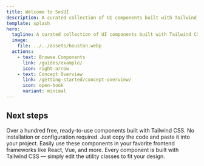 ```yaml
---
title: Welcome to SesUI
description: A curated collection of UI components built with Tailwind CSS for quickly building web pages
template: splash
hero:
  tagline: A curated collection of UI components built with Tailwind CSS for quickly building web pages
  image:
    file: ../../assets/houston.webp
  actions:
    - text: Browse Components
      link: /guides/example/
      icon: right-arrow
    - text: Concept Overview
      link: /getting-started/concept-overview/
      icon: open-book
      variant: minimal
---
```



## Next steps

<CardGrid>
	<Card title="100+ Free Components" icon="rocket">
		Over a hundred free, ready-to-use components built with Tailwind CSS.
	</Card>
	<Card title="No Setup Needed" icon="setting">
		No installation or configuration required. Just copy the code and paste it into your project.
	</Card>
	<Card title="Plug and Play" icon="puzzle">
		Easily use these components in your favorite frontend frameworks like React, Vue, and more.
	</Card>
	<Card title="Fully Customizable" icon="star">
		Every component is built with Tailwind CSS — simply edit the utility classes to fit your design.
	</Card>
</CardGrid>
